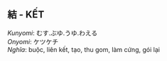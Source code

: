 ## 結 - KẾT
_Kunyomi_: むす.ぶゆ.うゆ.わえる   
_Onyomi_: ケツケチ   
_Nghĩa_: buộc, liên kết, tạo, thu gom, làm cứng, gói lại